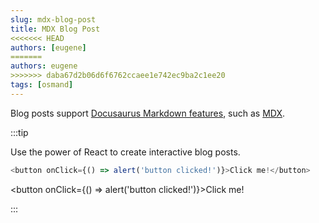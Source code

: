 ```yaml
---
slug: mdx-blog-post
title: MDX Blog Post
<<<<<<< HEAD
authors: [eugene]
=======
authors: eugene
>>>>>>> daba67d2b06d6f6762ccaee1e742ec9ba2c1ee20
tags: [osmand]
---
```


Blog posts support [Docusaurus Markdown features](https://docusaurus.io/docs/markdown-features), such as [MDX](https://mdxjs.com/).

:::tip

Use the power of React to create interactive blog posts.

```js
<button onClick={() => alert('button clicked!')}>Click me!</button>
```

<button onClick={() => alert('button clicked!')}>Click me!</button>

:::
